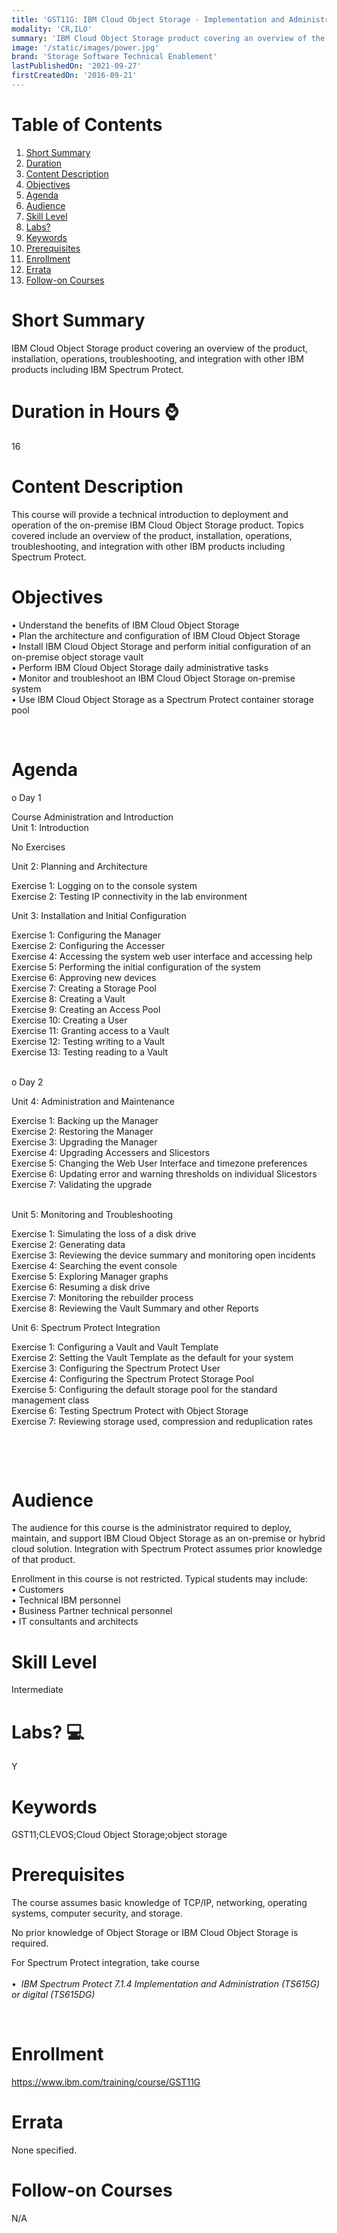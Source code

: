 ```yaml
---
title: 'GST11G: IBM Cloud Object Storage - Implementation and Administration'
modality: 'CR,ILO'
summary: 'IBM Cloud Object Storage product covering an overview of the product, installation, operations, troubleshooting, and integration with other IBM products including IBM Spectrum Protect.'
image: '/static/images/power.jpg'
brand: 'Storage Software Technical Enablement'
lastPublishedOn: '2021-09-27'
firstCreatedOn: '2016-09-21'
---
```

# Table of Contents
1.  [Short Summary](#short-summary)
2.  [Duration](#duration-in-hours-)
3.  [Content Description](#content-description)
4.  [Objectives](#objectives)
5.  [Agenda](#agenda)
6.  [Audience](#audience)
7.  [Skill Level](#skill-level)
8.  [Labs?](#labs-)
9.  [Keywords](#keywords)
10. [Prerequisites](#prerequisites)
11. [Enrollment](#enrollment)
12. [Errata](#errata)
13. [Follow-on Courses](#follow-on-courses)

# Short Summary
IBM Cloud Object Storage product covering an overview of the product, installation, operations, troubleshooting, and integration with other IBM products including IBM Spectrum Protect.

# Duration in Hours ⌚
16

# Content Description
<p>This course will provide a technical introduction to deployment and operation of the on-premise IBM Cloud Object Storage product. Topics covered include an overview of the product, installation, operations, troubleshooting, and integration with other IBM products including Spectrum Protect.</p>

# Objectives
<p>&bull; Understand the benefits of IBM Cloud Object Storage &nbsp;&nbsp; &nbsp;<br />
&bull; Plan the architecture and configuration of IBM Cloud Object Storage<br />
&bull; Install IBM Cloud Object Storage and perform initial configuration of an on-premise object storage vault<br />
&bull; Perform IBM Cloud Object Storage daily administrative tasks<br />
&bull; Monitor and troubleshoot an IBM Cloud Object Storage on-premise system<br />
&bull; Use IBM Cloud Object Storage as a Spectrum Protect container storage pool</p>

<p>&nbsp;</p>

# Agenda
<p>o Day 1</p><p>Course Administration and Introduction &nbsp;<br />Unit 1: Introduction &nbsp;</p><p>No Exercises</p><p>Unit 2: Planning and Architecture &nbsp;</p><p>Exercise 1: Logging on to the console system<br />Exercise 2: Testing IP connectivity in the lab environment</p><p>Unit 3: Installation and Initial Configuration</p><p>Exercise 1: Configuring the Manager<br />Exercise 2: Configuring the Accesser<br />Exercise 4: Accessing the system web user interface and accessing help<br />Exercise 5: Performing the initial configuration of the system<br />Exercise 6: Approving new devices<br />Exercise 7: Creating a Storage Pool<br />Exercise 8: Creating a Vault<br />Exercise 9: Creating an Access Pool<br />Exercise 10: Creating a User<br />Exercise 11: Granting access to a Vault<br />Exercise 12: Testing writing to a Vault<br />Exercise 13: Testing reading to a Vault</p><p><br />o Day 2</p><p>Unit 4: Administration and Maintenance</p><p>Exercise 1: Backing up the Manager<br />Exercise 2: Restoring the Manager<br />Exercise 3: Upgrading the Manager &nbsp;<br />Exercise 4: Upgrading Accessers and Slicestors<br />Exercise 5: Changing the Web User Interface and timezone preferences<br />Exercise 6: Updating error and warning thresholds on individual Slicestors<br />Exercise 7: Validating the upgrade</p><p><br />Unit 5: Monitoring and Troubleshooting</p><p>Exercise 1: Simulating the loss of a disk drive<br />Exercise 2: Generating data<br />Exercise 3: Reviewing the device summary and monitoring open incidents &nbsp;<br />Exercise 4: Searching the event console<br />Exercise 5: Exploring Manager graphs<br />Exercise 6: Resuming a disk drive<br />Exercise 7: Monitoring the rebuilder process<br />Exercise 8: Reviewing the Vault Summary and other Reports</p><p>Unit 6: Spectrum Protect Integration</p><p>Exercise 1: Configuring a Vault and Vault Template<br />Exercise 2: Setting the Vault Template as the default for your system<br />Exercise 3: Configuring the Spectrum Protect User<br />Exercise 4: Configuring the Spectrum Protect Storage Pool<br />Exercise 5: Configuring the default storage pool for the standard management class<br />Exercise 6: Testing Spectrum Protect with Object Storage<br />Exercise 7: Reviewing storage used, compression and reduplication rates</p><p>&nbsp;</p><p>&nbsp;</p>

# Audience
<p>The audience for this course is the administrator required to deploy, maintain, and support IBM Cloud Object Storage as an on-premise or hybrid cloud solution. Integration with Spectrum Protect assumes prior knowledge of that product. &nbsp;</p>

<p>Enrollment in this course is not restricted. Typical students may include:<br />
&bull; Customers<br />
&bull; Technical IBM personnel<br />
&bull; Business Partner technical personnel<br />
&bull; IT consultants and architects</p>

# Skill Level
Intermediate        

# Labs? 💻
Y

# Keywords
GST11;CLEVOS;Cloud Object Storage;object storage

# Prerequisites
<p>The course assumes basic knowledge of TCP/IP, networking, operating systems, computer security, and storage.</p>

<p>No prior knowledge of Object Storage or IBM Cloud Object Storage is required.</p>

<p>For Spectrum Protect integration, take course<br />
&nbsp;<br />
&bull;&nbsp;<em> IBM Spectrum Protect 7.1.4 Implementation and Administration (TS615G) or digital (TS615DG)</em></p>

<p>&nbsp;</p>

# Enrollment
https://www.ibm.com/training/course/GST11G

# Errata
None specified.

# Follow-on Courses
N/A

